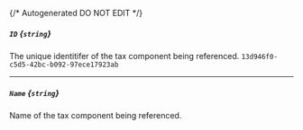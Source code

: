 {/* Autogenerated DO NOT EDIT  */}
##### `ID` *{`string`}*
The unique identitifer of the tax component being referenced.
`13d946f0-c5d5-42bc-b092-97ece17923ab`

---
##### `Name` *{`string`}*
Name of the tax component being referenced.

